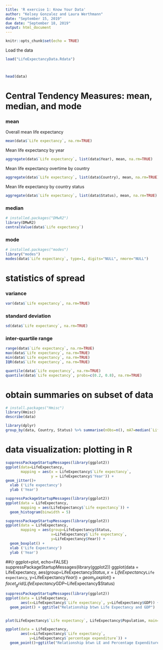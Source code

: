```yaml
---
title: 'R exercise 1: Know Your Data'
author: "Kelsey Gonzalez and Laura Werthmann"
date: "September 15, 2019"
due date: "September 18, 2019"
output: html_document
---
```


```r
knitr::opts_chunk$set(echo = TRUE)


```

Load the data 
```r
load("LifeExpectancyData.Rdata")



head(data)

```
 


# Central Tendency Measures: mean, median, and mode
### mean
Overall mean life expectancy 
```r
mean(data$`Life expectancy`, na.rm=TRUE)
```
Mean life expectancy by year
```r
aggregate(data$`Life expectancy`, list(data$Year), mean, na.rm=TRUE)

```

Mean life expectancy overtime by country
```r
aggregate(data$`Life expectancy`, list(data$Country), mean, na.rm=TRUE)

```

Mean life expectancy by country status
```r
aggregate(data$`Life expectancy`, list(data$Status), mean, na.rm=TRUE)

```


### median
```r
# installed.packages("DMwR2")
library(DMwR2)
centralValue(data$`Life expectancy`)

```


### mode
```r

# installed.packages("modes")
library("modes")
modes(data$`Life expectancy`, type=1, digits="NULL", nmore="NULL")

```



# statistics of spread

### variance
```r
var(data$`Life expectancy`, na.rm=TRUE)
```

### standard deviation
```r
sd(data$`Life expectancy`, na.rm=TRUE)

```
  
### inter-quartile range
```r
range(data$`Life expectancy`, na.rm=TRUE)
max(data$`Life expectancy`, na.rm=TRUE)
min(data$`Life expectancy`, na.rm=TRUE)
IQR(data$`Life expectancy`, na.rm=TRUE)
```

```r
quantile(data$`Life expectancy`, na.rm=TRUE)
quantile(data$`Life expectancy`, probs=c(0.2, 0.8), na.rm=TRUE)
```

# obtain summaries on subset of data


```r
# install.packages("Hmisc")
library(Hmisc)
describe(data)

```

```r
library(dplyr)
group_by(data, Country, Status) %>% summarise(nObs=n(), mA7=median(`Life expectancy`))


```

# data visualization: plotting in R

```r
suppressPackageStartupMessages(library(ggplot2))
ggplot(data=LifeExpectancy,
       mapping = aes(x = LifeExpectancy$`Life expectancy`, 
                     y = LifeExpectancy$'Year')) +
geom_jitter()+
  xlab ('Life expectancy')
  ylab ('Year')
```



```r
suppressPackageStartupMessages(library(ggplot2))
ggplot(data = LifeExpectancy,
       mapping = aes(LifeExpectancy$`Life expectancy`)) +
  geom_histogram(binwidth = 5)

```


```r
suppressPackageStartupMessages(library(ggplot2))
ggplot(data = LifeExpectancy,
       mapping = aes(group=LifeExpectancy$Status,
                     x=LifeExpectancy$`Life expectancy`,
                     y=LifeExpectancy$Year)) +
  geom_boxplot() +
  xlab ('Life Expectancy')
  ylab ('Year')
```

##{r ggplot=plot, echo=FALSE}
suppressPackageStartupMessages(library(ggplot2))
ggplot(data = LifeExpectancy,
       aes(group=LifeExpectancy$Status,
           x=LifeExpectancy$`Life expectancy`,
           y=LifeExpectancy$Year)) +
  geom_boxplot() + facet_grid(LifeExpectancy$GDP~LifeExpectancy$Status)
  
  
```r
suppressPackageStartupMessages(library(ggplot2))
ggplot(data = LifeExpectancy,
       aes(x=LifeExpectancy$`Life expectancy`, y=LifeExpectancy$GDP)) +
  geom_point() + ggtitle("Relationship btwn Life Expectancy and GDP")
  

```


```r
plot(LifeExpectancy$`Life expectancy`, LifeExpectancy$Population, main="Relationship btwn Life Expectancy and Population")

```

```r
ggplot(data = LifeExpectancy,
       aes(x=LifeExpectancy$`Life expectancy`,
           y=LifeExpectancy$`percentage expenditure`)) +
  geom_point()+ggtitle("Relationship btwn LE and Percentage Expenditure") +facet_grid(.~LifeExpectancy$Status)
```

```r

```


```r

```


```r

```
